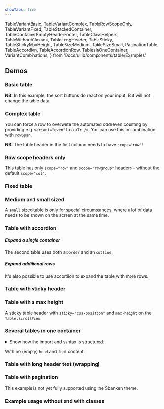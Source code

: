 ```yaml
---
showTabs: true
---
```


  TableVariantBasic,
  TableVariantComplex,
  TableRowScopeOnly,
  TableVariantFixed,
  TableStackedContainer,
  TableContainerEmptyHeaderFooter,
  TableClassHelpers,
  TableWithoutClasses,
  TableLongHeader,
  TableSticky,
  TableStickyMaxHeight,
  TableSizeMedium,
  TableSizeSmall,
  PaginationTable,
  TableAccordion,
  TableAccordionRow,
  TablesInOneContainer,
  VariantCombinations,
} from 'Docs/uilib/components/table/Examples'

## Demos

### Basic table

**NB:** In this example, the sort buttons do react on your input. But will not change the table data.

<TableVariantBasic />

### Complex table

You can force a row to overwrite the automated odd/even counting by providing e.g. `variant="even"` to a `<Tr />`. You can use this in combination with `rowSpan`.

**NB:** The table header in the first column needs to have `scope="row"`!

<TableVariantComplex />

### Row scope headers only

This table has only `scope="row"` and `scope="rowgroup"` headers – without the default `scope="col"`.

<TableRowScopeOnly />

### Fixed table

<TableVariantFixed />

### Medium and small sized

<TableSizeMedium />

A `small` sized table is only for special circumstances, where a lot of data needs to be shown on the screen at the same time.

<TableSizeSmall />

### Table with accordion

##### Expand a single container

The second table uses both a `border` and an `outline`.

<TableAccordion />

##### Expand additional rows

It's also possible to use accordion to expand the table with more rows.

<TableAccordionRow />

### Table with sticky header

<TableSticky />

### Table with a max height

A sticky table header with `sticky="css-position"` and `max-height` on the `Table.ScrollView`.

<TableStickyMaxHeight />

### Several tables in one container

<details>
  <summary className="dnb-p">
    Show how the import and syntax is structured.
  </summary>
  <TablesInOneContainer />
</details>

<TableStackedContainer />

With no (empty) `head` and `foot` content.

<TableContainerEmptyHeaderFooter />

### Table with long header text (wrapping)

<TableLongHeader />

### Table with pagination

<VisibilityByTheme visible="sbanken">
  This example is not yet fully supported using the Sbanken theme.
</VisibilityByTheme>

<PaginationTable />

### Example usage without and with classes

<TableWithoutClasses />
<TableClassHelpers />

<VisibleWhenVisualTest>
  <VariantCombinations />
</VisibleWhenVisualTest>
